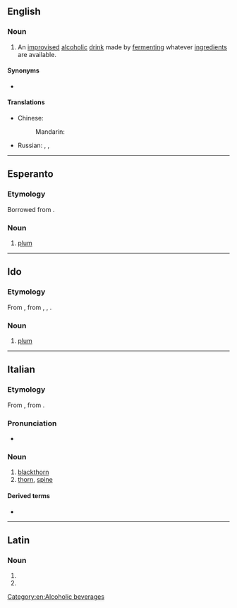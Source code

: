 ==English==

===Noun===
{{wikipedia}}
{{en-noun|-}}

# {{lb|en|US|prison|slang}} An [[improvised]] [[alcoholic]] [[drink]] made by [[ferment]]ing whatever [[ingredient]]s are available.

====Synonyms====
* {{l|en|prison wine}}

====Translations====
{{trans-top|an improvised alcoholic drink}}
* Chinese:
*: Mandarin: {{t|cmn|家酿啤酒|tr=jiā niàng píjiǔ|sc=Hani}}
{{trans-mid}}
* Russian: {{t+|ru|бра́га|f}}, {{t+|ru|бра́жка|f}}, {{qualifier|distilled}} {{t+|ru|самого́н|m}}
{{trans-bottom}}

[[Category:en:Alcoholic beverages]]

----

==Esperanto==

===Etymology===
Borrowed from {{bor|eo|fr|prune}} {{suffix|eo||o}}.

===Noun===
{{eo-head}}

# [[plum]]

{{topics|eo|Fruits}}

----

==Ido==

===Etymology===
From {{der|io|eo|pruno}}, from {{der|io|en|prune}}, {{der|io|fr|prune}}, {{der|io|it|prugna}}.

===Noun===
{{io-noun|prun}}

# [[plum]]

{{topics|io|Fruits}}

----

==Italian==

===Etymology===
From {{inh|it|la|prunus}}, from {{der|it|grc|-}}.

===Pronunciation===
* {{rhymes|uno|lang=it}}

===Noun===
{{it-noun|m}}

# [[blackthorn]]
# [[thorn]], [[spine]]

====Derived terms====
* {{l|it|pruneto}}

----

==Latin==

===Noun===
{{la-noun-form|prūnō}}

# {{inflection of|prūnus||dat|s|lang=la}}
# {{inflection of|prūnus||abl|s|lang=la}}